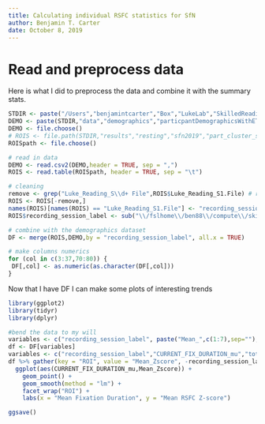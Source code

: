 ```yaml
---
title: Calculating individual RSFC statistics for SfN
author: Benjamin T. Carter
date: October 8, 2019
---
```



# Read and preprocess data

Here is what I did to preprocess the data and combine it with the summary stats.

```r
STDIR <- paste("/Users","benjamintcarter","Box","LukeLab","SkilledReadingStudy",sep="/") # study directory
DEMO <- paste(STDIR,"data","demographics","particpantDemographicsWithETStats.csv",sep="/") # dataframe produced during the summary statistics analysis
DEMO <- file.choose()
# ROIS <- file.path(STDIR,"results","resting","sfn2019","part_cluster_stats.txt") # the output of the 3dROIstats script
ROISpath <- file.choose()

# read in data
DEMO <- read.csv2(DEMO,header = TRUE, sep = ",")
ROIS <- read.table(ROISpath, header = TRUE, sep = "\t")

# cleaning
remove <- grep("Luke_Reading_S\\d+ File",ROIS$Luke_Reading_S1.File) # remove extra header rows
ROIS <- ROIS[-remove,]
names(ROIS)[names(ROIS) == "Luke_Reading_S1.File"] <- "recording_session_label" # rename it something intuitive
ROIS$recording_session_label <- sub("\\/fslhome\\/ben88\\/compute\\/skilledReadingStudy\\/resting\\/(Luke_Reading_S\\d+)\\/Luke_Reading_S\\d+\\.results\\/Luke_Reading_S\\d+_ZMap\\+tlrc\\[0\\]","\\1",ROIS$recording_session_label) # edit participant variable

# combine with the demographics dataset
DF <- merge(ROIS,DEMO,by = "recording_session_label", all.x = TRUE)

# make columns numerics
for (col in c(3:37,70:80)) {
 DF[,col] <- as.numeric(as.character(DF[,col]))
}
```

Now that I have DF I can make some plots of interesting trends

```r
library(ggplot2)
library(tidyr)
library(dplyr)

#bend the data to my will
variables <- c("recording_session_label", paste("Mean_",c(1:7),sep=""),"CURRENT_FIX_DURATION_mu","totalFixations")
df <- DF[variables]
variables <- c("recording_session_label","CURRENT_FIX_DURATION_mu","totalFixations")
df %>% gather(key = "ROI", value = "Mean_Zscore", -recording_session_label,-CURRENT_FIX_DURATION_mu,-totalFixations) %>%
  ggplot(aes(CURRENT_FIX_DURATION_mu,Mean_Zscore)) +
    geom_point() +
    geom_smooth(method = "lm") +
    facet_wrap("ROI") +
    labs(x = "Mean Fixation Duration", y = "Mean RSFC Z-score")

ggsave()
```